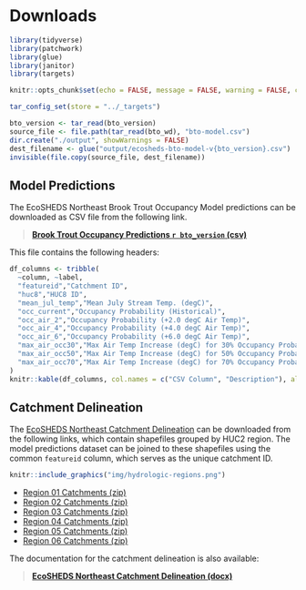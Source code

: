# Downloads

```r
library(tidyverse)
library(patchwork)
library(glue)
library(janitor)
library(targets)

knitr::opts_chunk$set(echo = FALSE, message = FALSE, warning = FALSE, comment = NA)

tar_config_set(store = "../_targets")
```

```r
bto_version <- tar_read(bto_version)
source_file <- file.path(tar_read(bto_wd), "bto-model.csv")
dir.create("./output", showWarnings = FALSE)
dest_filename <- glue("output/ecosheds-bto-model-v{bto_version}.csv")
invisible(file.copy(source_file, dest_filename))
```

## Model Predictions

The EcoSHEDS Northeast Brook Trout Occupancy Model predictions can be downloaded as CSV file from the following link.

> **[Brook Trout Occupancy Predictions `r bto_version` (csv)](`r dest_filename`)**

This file contains the following headers:

```r
df_columns <- tribble(
  ~column, ~label,
  "featureid","Catchment ID",
  "huc8","HUC8 ID",
  "mean_jul_temp","Mean July Stream Temp. (degC)",
  "occ_current","Occupancy Probability (Historical)",
  "occ_air_2","Occupancy Probability (+2.0 degC Air Temp)",
  "occ_air_4","Occupancy Probability (+4.0 degC Air Temp)",
  "occ_air_6","Occupancy Probability (+6.0 degC Air Temp)",
  "max_air_occ30","Max Air Temp Increase (degC) for 30% Occupancy Probability",
  "max_air_occ50","Max Air Temp Increase (degC) for 50% Occupancy Probability",
  "max_air_occ70","Max Air Temp Increase (degC) for 70% Occupancy Probability"
)
knitr::kable(df_columns, col.names = c("CSV Column", "Description"), align = "rl")
```

## Catchment Delineation

The [EcoSHEDS Northeast Catchment Delineation](http://conte-ecology.github.io/shedsGisData/) can be downloaded from the following links, which contain shapefiles grouped by HUC2 region. The model predictions dataset can be joined to these shapefiles using the common `featureid` column, which serves as the unique catchment ID.

```r
knitr::include_graphics("img/hydrologic-regions.png")
```

- [Region 01 Catchments (zip)](http://ecosheds.org/assets/nhdhrd/v2/spatial_01.zip)
- [Region 02 Catchments (zip)](http://ecosheds.org/assets/nhdhrd/v2/spatial_02.zip)
- [Region 03 Catchments (zip)](http://ecosheds.org/assets/nhdhrd/v2/spatial_03.zip)
- [Region 04 Catchments (zip)](http://ecosheds.org/assets/nhdhrd/v2/spatial_04.zip)
- [Region 05 Catchments (zip)](http://ecosheds.org/assets/nhdhrd/v2/spatial_05.zip)
- [Region 06 Catchments (zip)](http://ecosheds.org/assets/nhdhrd/v2/spatial_06.zip)

The documentation for the catchment delineation is also available:

> **[EcoSHEDS Northeast Catchment Delineation (docx)](http://ecosheds.org/assets/nhdhrd/v2/NHDHRDV2_Documentation.docx)**
